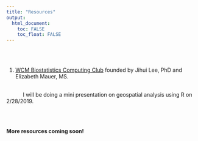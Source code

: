 ```yaml
---
title: "Resources"
output:
  html_document:
    toc: FALSE
    toc_float: FALSE
---
```


<br><br>

<link rel="stylesheet" href="academicons/css/academicons.min.css"/>


1. [WCM Biostatistics Computing Club](https://wcm-computing-club.github.io) founded by Jihui Lee, PhD and Elizabeth Mauer, MS. 

<br> 
&nbsp;&nbsp;&nbsp;&nbsp;&nbsp;&nbsp;&nbsp;&nbsp;&nbsp;&nbsp; I will be doing a mini presentation on geospatial analysis using R on 2/28/2019.    

<br><br>


**More resources coming soon!**